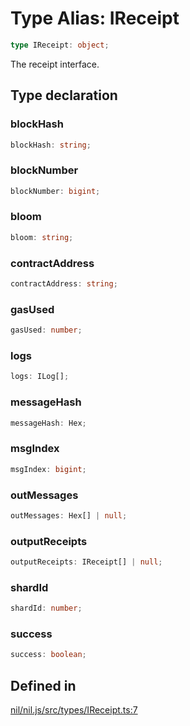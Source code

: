 # Type Alias: IReceipt

```ts
type IReceipt: object;
```

The receipt interface.

## Type declaration

### blockHash

```ts
blockHash: string;
```

### blockNumber

```ts
blockNumber: bigint;
```

### bloom

```ts
bloom: string;
```

### contractAddress

```ts
contractAddress: string;
```

### gasUsed

```ts
gasUsed: number;
```

### logs

```ts
logs: ILog[];
```

### messageHash

```ts
messageHash: Hex;
```

### msgIndex

```ts
msgIndex: bigint;
```

### outMessages

```ts
outMessages: Hex[] | null;
```

### outputReceipts

```ts
outputReceipts: IReceipt[] | null;
```

### shardId

```ts
shardId: number;
```

### success

```ts
success: boolean;
```

## Defined in

[nil/nil.js/src/types/IReceipt.ts:7](https://github.com/NilFoundation/nil.js/blob/d8bba16997233f201c54e5c49ccea4dad0518b53/src/types/IReceipt.ts#L7)
